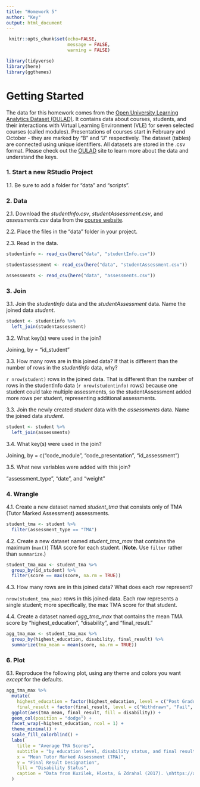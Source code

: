 ```yaml
---
title: "Homework 5"
author: "Key"
output: html_document
---
```


```r
 knitr::opts_chunk$set(echo=FALSE,
                       message = FALSE, 
                       warning = FALSE)

library(tidyverse)
library(here)
library(ggthemes)
```

# Getting Started

The data for this homework comes from the [ Open University Learning Analytics Dataset (OULAD)](https://analyse.kmi.open.ac.uk/open_dataset). It contains data about courses, students, and their interactions with Virtual Learning Environment (VLE) for seven selected courses (called modules). Presentations of courses start in February and October - they are marked by “B” and “J” respectively. The dataset (tables) are connected using unique identifiers. All datasets are stored in the .csv format.  Please check out the [OULAD](https://analyse.kmi.open.ac.uk/open_dataset) site to learn more about the data and understand the keys.

### 1. Start a new RStudio Project

1.1. Be sure to add a folder for "data" and "scripts".

### 2. Data

2.1. Download the *studentInfo.csv*, *studentAssessment.csv*, and *assessments.csv* data from the [course website](https://uo-datasci-specialization.github.io/c1-intro-fall-2021/data_list.html).

2.2. Place the files in the "data" folder in your project.

2.3. Read in the data.


```r

studentinfo <- read_csv(here("data", "studentInfo.csv"))

studentassessment <- read_csv(here("data", "studentAssessment.csv"))

assessments <- read_csv(here("data", "assessments.csv"))

```

### 3. Join

3.1. Join the *studentInfo* data and the *studentAssessment* data. Name the joined data *student*.

```r
student <- studentinfo %>% 
  left_join(studentassessment)
```

3.2. What key(s) were used in the join?

Joining, by = "id_student"

3.3. How many rows are in this joined data? If that is different than the number of rows in the *studentInfo* data, why?

`r nrow(student)` rows in the joined data. That is different than the number of rows in the studentInfo data (`r nrow(studentinfo)` rows) because one student could take multiple assessments, so the studentAssessment added more rows per student, representing additional assessments.

3.3. Join the newly created *student* data with the *assessments* data. Name the joined data *student*.

```r
student <- student %>% 
  left_join(assessments)
```

3.4. What key(s) were used in the join?

Joining, by = c("code_module", "code_presentation", "id_assessment")

3.5. What new variables were added with this join?

"assessment_type", "date", and "weight"

### 4. Wrangle

4.1. Create a new dataset named *student_tma* that consists only of TMA (Tutor Marked Assessment) assessments.

```r
student_tma <- student %>% 
  filter(assessment_type == "TMA")
```

4.2. Create a new dataset named *student_tma_max* that contains the maximum (`max()`) TMA score for each student. (**Note.** Use `filter` rather than `summarize`.)

```r
student_tma_max <- student_tma %>%
  group_by(id_student) %>% 
  filter(score == max(score, na.rm = TRUE)) 
```

4.3. How many rows are in this joined data? What does each row represent?

`nrow(student_tma_max)` rows in this joined data. Each row represents a single student; more specifically, the max TMA score for that student.

4.4. Create a dataset named *agg_tma_max* that contains the mean TMA score by "highest_education", "disability", and "final_result."

```r
agg_tma_max <- student_tma_max %>%
  group_by(highest_education, disability, final_result) %>%
  summarize(tma_mean = mean(score, na.rm = TRUE))
```

### 6. Plot

6.1. Reproduce the following plot, using any theme and colors you want *except* for the defaults.

```r
agg_tma_max %>%
  mutate(
    highest_education = factor(highest_education, level = c("Post Graduate Qualification", "HE Qualification", "A Level or Equivalent", "Lower Than A Level", "No Formal quals")),
    final_result = factor(final_result, level = c("Withdrawn", "Fail", "Pass", "Distinction"))) %>% 
  ggplot(aes(tma_mean, final_result, fill = disability)) +
  geom_col(position = "dodge") +
  facet_wrap(~highest_education, ncol = 1) +
  theme_minimal() +
  scale_fill_colorblind() +
  labs(
    title = "Average TMA Scores",
    subtitle = "by education level, disability status, and final result designation",
    x = "Mean Tutor Marked Assessment (TMA)",
    y = "Final Result Designation",
    fill = "Disability Status",
    caption = "Data from Kuzilek, Hlosta, & Zdrahal (2017). \nhttps://analyse.kmi.open.ac.uk/open_dataset"
  )
```


